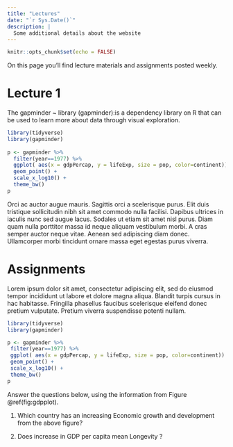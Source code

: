 ```yaml
---
title: "Lectures"
date: "`r Sys.Date()`"
description: |
  Some additional details about the website
---
```


```r
knitr::opts_chunk$set(echo = FALSE)
```




On this page you'll find lecture materials and assignments posted weekly. 

# Lecture 1
The gapminder ~ library (gapminder):is a dependency library on R that can be used to learn more about data through visual exploration.


<aside>

```r
library(tidyverse)
library(gapminder)
 
p <- gapminder %>%
  filter(year==1977) %>%
  ggplot( aes(x = gdpPercap, y = lifeExp, size = pop, color=continent)) +
  geom_point() +
  scale_x_log10() +
  theme_bw()
p
```

</aside>

Orci ac auctor augue mauris. Sagittis orci a scelerisque purus. Elit duis tristique sollicitudin nibh sit amet commodo nulla facilisi. Dapibus ultrices in iaculis nunc sed augue lacus. Sodales ut etiam sit amet nisl purus. Diam quam nulla porttitor massa id neque aliquam vestibulum morbi. A cras semper auctor neque vitae. Aenean sed adipiscing diam donec. Ullamcorper morbi tincidunt ornare massa eget egestas purus viverra. 

# Assignments
 
 Lorem ipsum dolor sit amet, consectetur adipiscing elit, sed do eiusmod tempor incididunt ut labore et dolore magna aliqua. Blandit turpis cursus in hac habitasse. Fringilla phasellus faucibus scelerisque eleifend donec pretium vulputate. Pretium viverra suspendisse potenti nullam.
 
 
 ```r
library(tidyverse)
library(gapminder)
 
p <- gapminder %>%
  filter(year==1977) %>%
  ggplot( aes(x = gdpPercap, y = lifeExp, size = pop, color=continent)) +
  geom_point() +
  scale_x_log10() +
  theme_bw()
p
```

Answer the questions below, using the information from Figure \@ref(fig:gdpplot).
 
 1. Which country has an increasing Economic growth and development from the above figure?
 
 2. Does increase in  GDP per capita mean Longevity ?  


